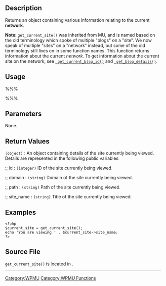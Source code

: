 == Description ==
Returns an object containing various information relating to the current '''network'''.

'''Note''': <tt>get_current_site()</tt> was inherited from MU, and is named based on the old terminology which spoke of multiple "blogs" on a "site". We now speak of multiple "sites" on a "network" instead, but some of the old terminology still lives on in some function names. This function returns information about the current ''network''. To get information about the current site on the network, see <tt>[[Function_Reference/get_current_blog_id | get_current_blog_id()]]</tt> and <tt>[[Function_Reference/get_blog_details | get_blog_details()]]</tt>.

== Usage ==
%%%<?php get_current_site(); ?>%%%

== Parameters ==
None.

== Return Values ==
; <tt>(object)</tt> : An object containing details of the site currently being viewed. Details are represented in the following public variables:

:; id : <tt>(integer)</tt> ID of the site currently being viewed. 
:; domain : <tt>(string)</tt> Domain of the site currently being viewed.
:; path : <tt>(string)</tt> Path of the site currently being viewed.
:; site_name : <tt>(string)</tt> Title of the site currently being viewed.

== Examples ==
<pre><?php
$current_site = get_current_site();
echo 'You are viewing ' . $current_site->site_name;
?></pre>

== Source File ==
<tt>get_current_site()</tt> is located in {{Trac|wp-includes/ms-functions.php}}.


----
{{Stub}}
[[Category:WPMU]]
[[Category:WPMU Functions]]